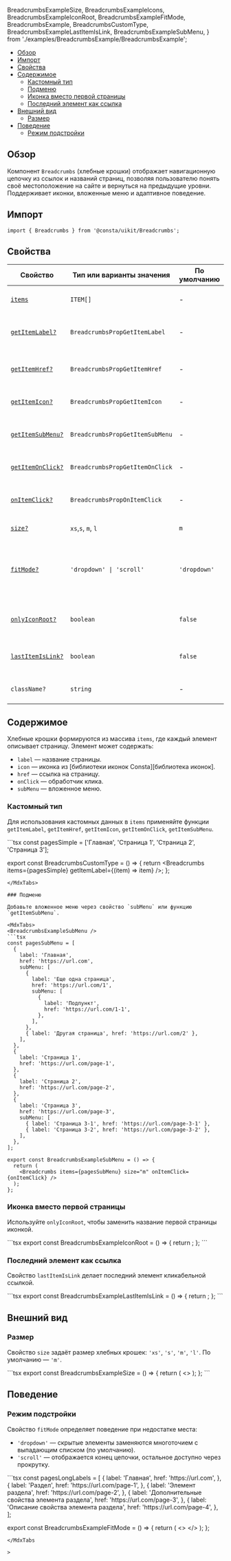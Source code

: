 
  BreadcrumbsExampleSize,
  BreadcrumbsExampleIcons,
  BreadcrumbsExampleIconRoot,
  BreadcrumbsExampleFitMode,
  BreadcrumbsExample,
  BreadcrumbsCustomType,
  BreadcrumbsExampleLastItemIsLink,
  BreadcrumbsExampleSubMenu,
} from './examples/BreadcrumbsExample/BreadcrumbsExample';

<MdxMenu>

- [Обзор](#обзор)
- [Импорт](#импорт)
- [Свойства](#свойства)
- [Содержимое](#содержимое)
  - [Кастомный тип](#кастомный-тип)
  - [Подменю](#подменю)
  - [Иконка вместо первой страницы](#иконка-вместо-первой-страницы)
  - [Последний элемент как ссылка](#последний-элемент-как-ссылка)
- [Внешний вид](#внешний-вид)
  - [Размер](#размер)
- [Поведение](#поведение)
  - [Режим подстройки](#режим-подстройки)

</MdxMenu>

## Обзор

Компонент `Breadcrumbs` (хлебные крошки) отображает навигационную цепочку из ссылок и названий страниц, позволяя пользователю понять своё местоположение на сайте и вернуться на предыдущие уровни. Поддерживает иконки, вложенные меню и адаптивное поведение.

## Импорт

```tsx
import { Breadcrumbs } from '@consta/uikit/Breadcrumbs';
```

## Свойства

| Свойство                                           | Тип или варианты значения       | По умолчанию | Описание                                                                            |
| -------------------------------------------------- | ------------------------------- | ------------ | ----------------------------------------------------------------------------------- |
| [`items`](#содержимое)                             | `ITEM[]`                        | -            | Массив со списком страниц                                                           |
| [`getItemLabel?`](#кастомный-тип)                  | `BreadcrumbsPropGetItemLabel`   | -            | Функция для получения названия страницы                                             |
| [`getItemHref?`](#кастомный-тип)                   | `BreadcrumbsPropGetItemHref`    | -            | Функция для получения ссылки на страницу                                            |
| [`getItemIcon?`](#кастомный-тип)                   | `BreadcrumbsPropGetItemIcon`    | -            | Функция для получения иконки                                                        |
| [`getItemSubMenu?`](#подменю)                      | `BreadcrumbsPropGetItemSubMenu` | -            | Функция для получения вложенного меню                                               |
| [`getItemOnClick?`](#содержимое)                   | `BreadcrumbsPropGetItemOnClick` | -            | Функция для обработки клика по элементу                                             |
| [`onItemClick?`](#содержимое)                      | `BreadcrumbsPropOnItemClick`    | -            | Обработчик клика по хлебным крошкам                                                 |
| [`size?`](#размер)                                 | `xs`,`s`, `m`, `l`              | `m`          | Размер хлебных крошек                                                               |
| [`fitMode?`](#режим-подстройки)                    | `'dropdown' \| 'scroll'`        | `'dropdown'` | Тип подстройки под ширину контейнера: многоточие с выпадающим списком или прокрутка |
| [`onlyIconRoot?`](#иконка-вместо-первой-страницы)  | `boolean`                       | `false`      | Показывает иконку вместо названия первой страницы                                   |
| [`lastItemIsLink?`](#последний-элемент-как-ссылка) | `boolean`                       | `false`      | Последний элемент отображается как ссылка                                           |
| `className?`                                       | `string`                        | -            | Дополнительный CSS-класс компонента                                                 |

## Содержимое

Хлебные крошки формируются из массива `items`, где каждый элемент описывает страницу. Элемент может содержать:

- `label` — название страницы.
- `icon` — иконка из [библиотеки иконок Consta][библиотека иконок].
- `href` — ссылка на страницу.
- `onClick` — обработчик клика.
- `subMenu` — вложенное меню.

### Кастомный тип

Для использования кастомных данных в `items` применяйте функции `getItemLabel`, `getItemHref`, `getItemIcon`, `getItemOnClick`, `getItemSubMenu`.

<MdxTabs>
<BreadcrumbsCustomType />
```tsx
const pagesSimple = ['Главная', 'Страница 1', 'Страница 2', 'Страница 3'];

export const BreadcrumbsCustomType = () => {
  return <Breadcrumbs items={pagesSimple} getItemLabel={(item) => item} />;
};
```
</MdxTabs>

### Подменю

Добавьте вложенное меню через свойство `subMenu` или функцию `getItemSubMenu`.

<MdxTabs>
<BreadcrumbsExampleSubMenu />
```tsx
const pagesSubMenu = [
  {
    label: 'Главная',
    href: 'https://url.com',
    subMenu: [
      {
        label: 'Еще одна страница',
        href: 'https://url.com/1',
        subMenu: [
          {
            label: 'Подпункт',
            href: 'https://url.com/1-1',
          },
        ],
      },
      { label: 'Другая страница', href: 'https://url.com/2' },
    ],
  },
  {
    label: 'Страница 1',
    href: 'https://url.com/page-1',
  },
  {
    label: 'Страница 2',
    href: 'https://url.com/page-2',
  },
  {
    label: 'Страница 3',
    href: 'https://url.com/page-3',
    subMenu: [
      { label: 'Страница 3-1', href: 'https://url.com/page-3-1' },
      { label: 'Страница 3-2', href: 'https://url.com/page-3-2' },
    ],
  },
];

export const BreadcrumbsExampleSubMenu = () => {
  return (
    <Breadcrumbs items={pagesSubMenu} size="m" onItemClick={onItemClick} />
  );
};
```
</MdxTabs>

### Иконка вместо первой страницы

Используйте `onlyIconRoot`, чтобы заменить название первой страницы иконкой.

<MdxTabs>
<BreadcrumbsExampleIconRoot />
```tsx
export const BreadcrumbsExampleIconRoot = () => {
  return <Breadcrumbs items={pagesNoIcon} onlyIconRoot />;
};
```
</MdxTabs>

### Последний элемент как ссылка

Свойство `lastItemIsLink` делает последний элемент кликабельной ссылкой.

<MdxTabs>
<BreadcrumbsExampleLastItemIsLink />
```tsx
export const BreadcrumbsExampleLastItemIsLink = () => {
  return <Breadcrumbs items={pagesNoIcon} lastItemIsLink />;
};
```
</MdxTabs>

## Внешний вид

### Размер

Свойство `size` задаёт размер хлебных крошек: `'xs'`, `'s'`, `'m'`, `'l'`. По умолчанию — `'m'`.

<MdxTabs>
<BreadcrumbsExampleSize />
```tsx
export const BreadcrumbsExampleSize = () => {
  return (
    <>
      <Breadcrumbs items={pages} size="xs" onlyIconRoot />
      <Breadcrumbs items={pages} size="s" onlyIconRoot />
      <Breadcrumbs items={pages} size="m" onlyIconRoot />
      <Breadcrumbs items={pages} size="l" onlyIconRoot />
    </>
  );
};
```
</MdxTabs>

## Поведение

### Режим подстройки

Свойство `fitMode` определяет поведение при недостатке места:

- `'dropdown'` — скрытые элементы заменяются многоточием с выпадающим списком (по умолчанию).
- `'scroll'` — отображается конец цепочки, остальное доступно через прокрутку.

<MdxTabs>
<BreadcrumbsExampleFitMode />
```tsx
const pagesLongLabels = [
  {
    label: 'Главная',
    href: 'https://url.com',
  },
  {
    label: 'Раздел',
    href: 'https://url.com/page-1',
  },
  {
    label: 'Элемент раздела',
    href: 'https://url.com/page-2',
  },
  {
    label: 'Дополнительные свойства элемента раздела',
    href: 'https://url.com/page-3',
  },
  {
    label: 'Описание свойства элемента раздела',
    href: 'https://url.com/page-4',
  },
];

export const BreadcrumbsExampleFitMode = () => {
  return (
    <>
      <Breadcrumbs fitMode="dropdown" items={pagesLongLabels} />
      <Breadcrumbs fitMode="scroll" items={pagesLongLabels} />
    </>
  );
};
```
</MdxTabs

>
